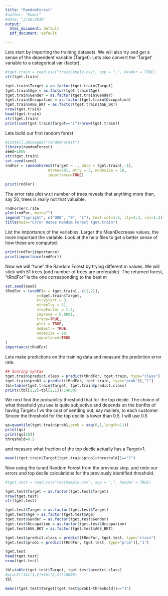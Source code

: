 ```yaml
---
title: "RandomForest"
#author: "Kumar"
#date: "3/26/2019"
output:
  html_document: default
  pdf_document: default

---
```


Lets start by importing the training datasets. We will also try and get a sense of the dependent variable (Target). Lets also convert the 'Target' variable to a categorical var (factor).
```r
#tget.train = read.csv("trainSample.csv", sep = ",", header = TRUE)
str(tget.train)

tget.train$Target = as.factor(tget.train$Target)
tget.train$Age = as.factor(tget.train$Age)
tget.train$Gender = as.factor(tget.train$Gender)
tget.train$Occupation = as.factor(tget.train$Occupation)
tget.train$AGE_BKT = as.factor(tget.train$AGE_BKT)
nrow(tget.train)
head(tget.train)
str(tget.train)
print(sum(tget.train$Target=="1")/nrow(tget.train))
```


Lets build our first random forest
```r
#install.packages("randomForest")
library(randomForest)
seed=1000
str(tget.train)
set.seed(seed)
rndFor = randomForest(Target ~ ., data = tget.train[,-1], 
                   ntree=501, mtry = 3, nodesize = 10,
                   importance=TRUE)

print(rndFor)
```

The error rate plot w.r.t number of trees reveals that anything more than, say 50, trees is really not that valuable.
```r
rndFor$err.rate
plot(rndFor, main="")
legend("topright", c("OOB", "0", "1"), text.col=1:6, lty=1:3, col=1:3)
title(main="Error Rates Random Forest tget.train")
```



List the importance of the variables. Larger the MeanDecrease values, the more important the variable. Look at the help files to get a better sense of how these are computed.
```r
print(rndFor$importance)
print(importance(rndFor))

```


Now we will "tune" the Random Forest by trying different m values. We will stick with 51 trees (odd number of trees are preferable). The returned forest, "tRndFor" is the one corresponding to the best m
```r
set.seed(seed)
tRndFor = tuneRF(x = tget.train[,-c(1,2)], 
              y=tget.train$Target,
              mtryStart = 3, 
              ntreeTry = 51, 
              stepFactor = 1.5, 
              improve = 0.0001, 
              trace=TRUE, 
              plot = TRUE,
              doBest = TRUE,
              nodesize = 10, 
              importance=TRUE
)
importance(tRndFor)
```
Lets make predictions on the training data and measure the prediction error rate. 
```r
## Scoring syntax
tget.train$predict.class = predict(tRndFor, tget.train, type="class")
tget.train$prob1 = predict(tRndFor, tget.train, type="prob")[,"1"]
tbl=table(tget.train$Target, tget.train$predict.class)
print((tbl[1,2]+tbl[2,1])/14000)
```
We next find the probability threshold that for the top decile. The choice of what threshold you use is quite subjective and depends on the benfits of having Target=1 vs the cost of sending out, say mailers, to each customer. Sincee the threshold for the top decile is lower than 0.5, I will use 0.5 
```r
qs=quantile(tget.train$prob1,prob = seq(0,1,length=11))
print(qs)
print(qs[10])
threshold=0.5 
```
and measure what fraction of the top decile actually has a Target=1. 
```r
mean((tget.train$Target[tget.train$prob1>threshold])=="1")
```


Now using the tuned Random Forest from the previous step, and redo our errors and top decile calculations for the previously identified threshold. 
```r
#tget.test = read.csv("testSample.csv", sep = ",", header = TRUE)

tget.test$Target = as.factor(tget.test$Target)
nrow(tget.test)
str(tget.test)

tget.test$Target = as.factor(tget.test$Target)
tget.test$Age = as.factor(tget.test$Age)
tget.test$Gender = as.factor(tget.test$Gender)
tget.test$Occupation = as.factor(tget.test$Occupation)
tget.test$AGE_BKT = as.factor(tget.test$AGE_BKT)
```


```r
tget.test$predict.class = predict(tRndFor, tget.test, type="class")
tget.test$prob1 = predict(tRndFor, tget.test, type="prob")[,"1"]

tget.test
head(tget.test)
nrow(tget.test)

tbl=table(tget.test$Target, tget.test$predict.class)
#print((tbl[1,2]+tbl[2,1])/6000)
tbl

```

```r
mean((tget.test$Target[tget.test$prob1>threshold])=="1")
```

